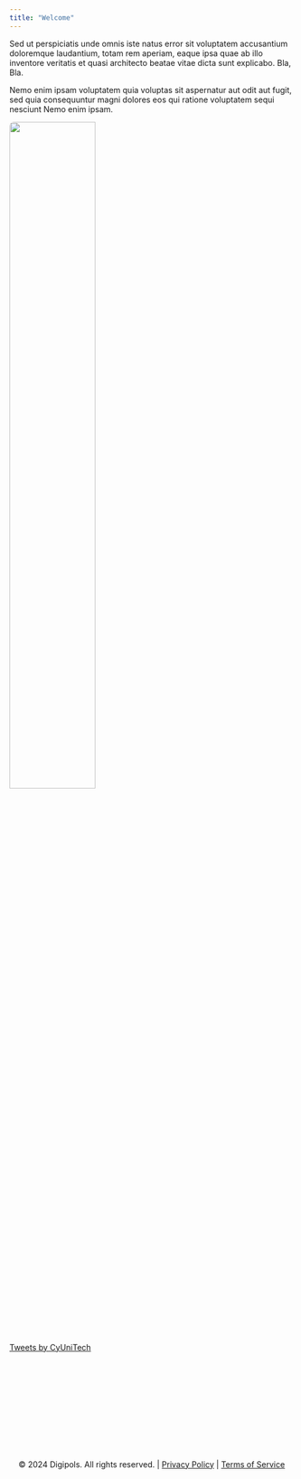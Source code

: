 ```yaml
---
title: "Welcome"
---
```


::: {.grid}

::: {.g-col-7}

Sed ut perspiciatis unde omnis iste natus error sit voluptatem accusantium doloremque laudantium, totam rem aperiam, eaque ipsa quae ab illo inventore veritatis et quasi architecto beatae vitae dicta sunt explicabo. Bla, Bla.

Nemo enim ipsam voluptatem quia voluptas sit aspernatur aut odit aut fugit, sed quia consequuntur magni dolores eos qui ratione voluptatem sequi nesciunt Nemo enim ipsam.

![](images/home1.png){.center width="55%" style="border-radius: 8px;"}

:::
  
::: {.g-col-4}


<!-- Add Twitter Feed -->
<div>
  <a class="twitter-timeline" href="https://twitter.com/CyUniTech?ref_src=twsrc%5Etfw">Tweets by CyUniTech</a> <script async src="https://platform.twitter.com/widgets.js" charset="utf-8"></script>
</div>


:::
  
:::  

::: {.footer style="text-align: left; padding: 1rem; margin-top: 10rem;"}

© 2024 Digipols. All rights reserved. | [Privacy Policy](#) | [Terms of Service](#)

:::

